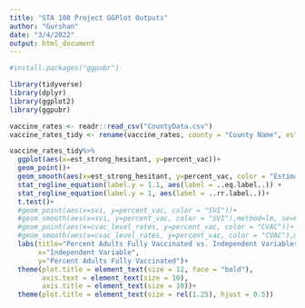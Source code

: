 ```yaml
---
title: "STA 100 Project GGPlot Outputs"
author: "Gurshan"
date: "3/4/2022"
output: html_document
---
```

```r
#install.packages("ggpubr")
```

```r
library(tidyverse)
library(dplyr)
library(ggplot2)
library(ggpubr)
```

```r
vaccine_rates <- readr::read_csv("CountyData.csv")
vaccine_rates_tidy <- rename(vaccine_rates, county = "County Name", est_hesitant = "Estimated hesitant", est_strong_hesitant = "Estimated strongly hesitant", svi= "Social Vulnerability Index (SVI)", svi_cat = "SVI Category", cvac_level_rates = "CVAC level of concern for vaccination rollout", cvac_level = "CVAC Level Of Concern", percent_vac = "Percent adults fully vaccinated against COVID-19 (as of 6/10/21)")
```

```r
vaccine_rates_tidy%>%
  ggplot(aes(x=est_strong_hesitant, y=percent_vac))+
  geom_point()+
  geom_smooth(aes(x=est_strong_hesitant, y=percent_vac, color = "Estimated Strongly Hesitant"),method=lm, se=F)+
  stat_regline_equation(label.y = 1.1, aes(label = ..eq.label..)) +
  stat_regline_equation(label.y = 1, aes(label = ..rr.label..))+
  t.test()+
  #geom_point(aes(x=svi, y=percent_vac, color = "SVI"))+
  #geom_smooth(aes(x=svi, y=percent_vac, color = "SVI"),method=lm, se=F)+
  #geom_point(aes(x=cvac_level_rates, y=percent_vac, color = "CVAC"))+
  #geom_smooth(aes(x=cvac_level_rates, y=percent_vac, color = "CVAC"),method=lm, se=F)+
  labs(title="Percent Adults Fully Vaccinated vs. Independent Variables",
       x="Independent Variable",
       y="Percent Adults Fully Vaccinated")+
  theme(plot.title = element_text(size = 12, face = "bold"),
        axis.text = element_text(size = 10),
        axis.title = element_text(size = 10))+
  theme(plot.title = element_text(size = rel(1.25), hjust = 0.5))


```


